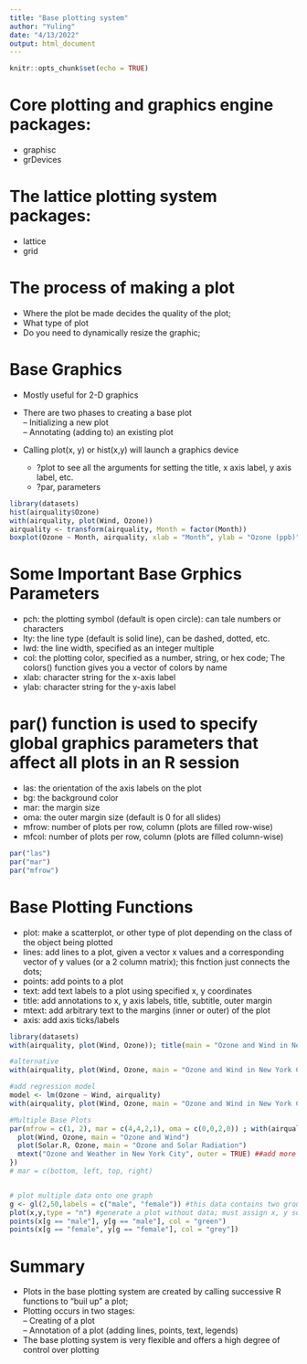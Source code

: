 ```yaml
---
title: "Base plotting system"
author: "Yuling"
date: "4/13/2022"
output: html_document
---
```


```r
knitr::opts_chunk$set(echo = TRUE)
```

# Core plotting and graphics engine packages: 
* graphisc
* grDevices

# The lattice plotting system packages:
* lattice
* grid

# The process of making a plot
* Where the plot be made decides the quality of the plot;
* What type of plot
* Do you need to dynamically resize the graphic;

# Base Graphics
* Mostly useful for 2-D graphics
* There are two phases to creating a base plot  
  -- Initializing a new plot  
  -- Annotating (adding to) an existing plot  

* Calling plot(x, y) or hist(x,y) will launch a graphics device
  + ?plot to see all the arguments for setting the title, x axis label, y axis label, etc.
  + ?par, parameters
  
```r
library(datasets)
hist(airquality$Ozone)
with(airquality, plot(Wind, Ozone))
airquality <- transform(airquality, Month = factor(Month))
boxplot(Ozone ~ Month, airquality, xlab = "Month", ylab = "Ozone (ppb)", col = "snow1")
```
# Some Important Base Grphics Parameters
* pch: the plotting symbol (default is open circle): can tale numbers or characters
* lty: the line type (default is solid line), can be dashed, dotted, etc.
* lwd: the line width, specified as an integer multiple
* col: the plotting color, specified as a number, string, or hex code; The colors() function gives you a vector of colors by name
* xlab: character string for the x-axis label
* ylab: character string for the y-axis label

# par() function is used to specify global graphics parameters that affect all plots in an R session
* las: the orientation of the axis labels on the plot
* bg: the background color
* mar: the margin size
* oma: the outer margin size (default is 0 for all slides)
* mfrow: number of plots per row, column (plots are filled row-wise)
* mfcol: number of plots per row, column (plots are filled column-wise)

```r
par("las")
par("mar")
par("mfrow")
```

# Base Plotting Functions
* plot: make a scatterplot, or other type of plot depending on the class of the object being plotted
* lines: add lines to a plot, given a vector x values and a corresponding vector of y values (or a 2 column matrix); this fnction just connects the dots;
* points: add points to a plot
* text: add text labels to a plot using specified x, y coordinates
* title: add annotations to x, y axis labels, title, subtitle, outer margin
* mtext: add arbitrary text to the margins (inner or outer) of the plot
* axis: add axis ticks/labels

```r
library(datasets)
with(airquality, plot(Wind, Ozone)); title(main = "Ozone and Wind in New York City") #the title function must be done with the plotting window shown, otherwise there's an error of plot.new not being called; it's only the issue in R markdown, without problem in R script

#alternative
with(airquality, plot(Wind, Ozone, main = "Ozone and Wind in New York City")); with(subset(airquality, Month == 5), points(Wind, Ozone, col = "blue")); with(subset(airquality, Month != 5), points(Wind, Ozone, col = "red")); legend("topright", pch = 1, col = c("blue", "red"), legend = c("May", "Other Months")) #legend choices: "topleft", "topright", "bottomleft", "bottomright"

#add regression model
model <- lm(Ozone ~ Wind, airquality)
with(airquality, plot(Wind, Ozone, main = "Ozone and Wind in New York City", pch = 20, abline(model, lwd = 2)))

#Multiple Base Plots
par(mfrow = c(1, 2), mar = c(4,4,2,1), oma = c(0,0,2,0)) ; with(airquality, {
  plot(Wind, Ozone, main = "Ozone and Wind")
  plot(Solar.R, Ozone, main = "Ozone and Solar Radiation")
  mtext("Ozone and Weather in New York City", outer = TRUE) ##add more space for margin and add a title to cover all plots
})
# mar = c(bottom, left, top, right)


# plot multiple data onto one graph
g <- gl(2,50,labels = c("male", "female")) #this data contains two groups, we want to plot two groups together but distinguishable
plot(x,y,type = "n") #generate a plot without data; must assign x, y some random data first
points(x[g == "male"], y[g == "male"], col = "green")
points(x[g == "female", y[g == "female"], col = "grey"])
```

# Summary
* Plots in the base plotting system are created by calling successive R functions to "buil up" a plot;
* Plotting occurs in two stages:  
-- Creating of a plot  
-- Annotation of a plot (adding lines, points, text, legends)
* The base plotting system is very flexible and offers a high degree of control over plotting